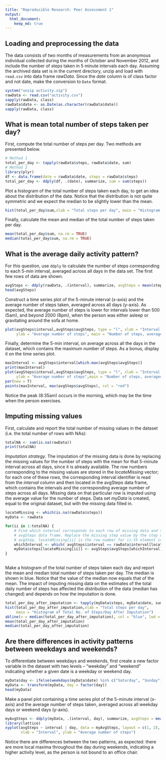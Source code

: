 ```yaml
---
title: "Reproducible Research: Peer Assessment 1"
output: 
  html_document:
    keep_md: true
---
```



## Loading and preprocessing the data
The data consists of two months of measurements from an anonymous individual collected during the months of October and November 2012, and include the number of steps taken in 5 minute intervals each day.
Assuming the archived data set is in the current directory, unzip and load with `read.csv` into data frame *rawData*. Since the *date* column is of class factor and not date, make the conversion to `Date` format.
```r
system("unzip activity.zip")
rawData <- read.csv("activity.csv")
sapply(rawData, class)
rawData$date <- as.Date(as.character(rawData$date))
sapply(rawData, class)
```


## What is mean total number of steps taken per day?
First, compute the total number of steps per day. Two methods are presented below.
```r
# Method 1
total_per_day <- tapply(rawData$steps, rawData$date, sum)
# Method 2
library(plyr)
df <- data.frame(date = rawData$date, steps = rawData$steps)
total_per_day <- ddply(df, .(date), summarize, sum = sum(steps))
```
Plot a histogram of the total number of steps taken each day, to get an idea about the distribution of the data. Notice that the distribution is not quite symmetric and we expect the median to be slightly lower than the mean.
```r
hist(total_per_day$sum,xlab = "Total steps per day", main = "Histogram of Total Number of Steps per Day")
```

Finally, calculate the mean and median of the total number of steps taken per day.
```r
mean(total_per_day$sum, na.rm = TRUE)
median(total_per_day$sum, na.rm = TRUE)
```


## What is the average daily activity pattern?
For this question, use `ddply` to calculate the number of steps corresponding to each 5-min interval, averaged across all days in the data set. The first few rows of data are shown.
```r
avgSteps <- ddply(rawData, .(interval), summarize, avgSteps = mean(steps, na.rm =TRUE))
head(avgSteps)
```
Construct a time series plot of the 5-minute interval (x-axis) and the average number of steps taken, averaged across all days (y-axis). As expected, the average number of steps is lower for intervals lower than 500 (5am), and beyond 2000 (8pm), when the person was either asleep or gravitating around the sofa at home.  
```r
plot(avgSteps$interval,avgSteps$avgSteps, type = "l", xlab = "Interval Number", 
     ylab = "Average number of steps", main = "Number of steps, averaged across all days")
```

Finally, determine the 5-min interval, on average across all the days in the dataset, which contains the maximum number of steps. As a bonus, display it on the time series plot.
```r
maxInterval <- avgSteps$interval[which.max(avgSteps$avgSteps)]
print(maxInterval)
plot(avgSteps$interval,avgSteps$avgSteps, type = "l", xlab = "Interval Number", 
     ylab = "Average number of steps",main = "Number of steps, averaged across all days")
par(new = T)
points(maxInterval, max(avgSteps$avgSteps), col = "red")
```

Notice the peak (8:35am) occurs in the morning, which may be the time when the person exercises.

## Imputing missing values
First, calculate and report the total number of missing values in the dataset (i.e. the total number of rows with NAs): 
```r
totalNA <- sum(is.na(rawData))
print(totalNA)
```

*Imputation strategy*. The imputation of the missing data is done by replacing the missing values for the number of steps with the mean for that 5-minute interval across all days, since it is already available. The row numbers corresponding to the missing values are stored in the *locateMissing* vector; for each one of these rows, the corresponding interval identifier is read from the *interval* column and then located in the avgSteps data frame, which contains the intervals and the corresponding average number of steps across all days. Missing data on that particular row is imputed using the average value for the number of steps. Data set *myData* is created, equal to the original dataset, but with the missing data filled in.
```r
locateMissing <- which(is.na(rawData$steps))
myData <- rawData

for(ii in 1:totalNA) {
    # Find which interval corresponds to each row of missing data and then locate it in the 
    # avgSteps data frame. Replace the missing step value by the step value in the same row in 
    # avgStep. locateMissing[ii] is the row number for ii-th element in the NA list.
    whichInterval <- which( avgSteps$interval == rawData$interval[locateMissing[ii]])
    myData$steps[locateMissing[ii]] <- avgSteps$avgSteps[whichInterval] 
}
    
```
    
Make a histogram of the total number of steps taken each day and report the mean and median total number of steps taken per day. The median is shown in blue. Notice that the value of the median now equals that of the mean. The impact of imputing missing data on the estimates of the total daily number of steps has affected the distribution of the data (median has changed) and depends on how the imputation is done.
```r
total_per_day_after_imputation <- tapply(myData$steps, myData$date, sum)
hist(total_per_day_after_imputation,xlab = "Total steps per day", 
     main = "Histogram of Total No. of Steps/Day After Imputation")
abline(v = median(total_per_day_after_imputation), col = "blue", lwd = 2)
mean(total_per_day_after_imputation)
median(total_per_day_after_imputation)

```


## Are there differences in activity patterns between weekdays and weekends?
To differentiate between weekdays and weekends, first create a new factor variable in the dataset with two levels -- "weekday" and "weekend" indicating whether a given date is a weekday or weekend day.
```r
myData$day <- ifelse(weekdays(myData$date) %in% c("Saturday", "Sunday"), "weekend","weekday")
myData <- transform(myData, day = factor(day))
head(myData)
```

Make a panel plot containing a time series plot of the 5-minute interval (x-axis) and the average number of steps taken, averaged across all weekday days or weekend days (y-axis).
```r
myAvgSteps <- ddply(myData, .(interval, day), summarize, avgSteps = mean(steps))
library(lattice)
xyplot(avgSteps ~ interval | day, data = myAvgSteps, layout = c(1, 2), type ="l", 
       xlab = "Interval", ylab = "Average number of steps")
```

Notice there are differences between the two patterns, as expected: there are more local maxima throughout the day during weekends, indicating a higher activity level, as the person is not bound to an office chair.